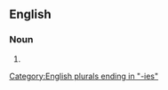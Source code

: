 ==English==

===Noun===
{{head|en|noun form}}

# {{plural of|boxberry|lang=en}}

[[Category:English plurals ending in "-ies"]]